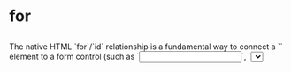 
<Meta of={CCR} />

# for

##

<div className="lead">The native HTML `for`/`id` relationship is a fundamental way to connect a `<label>` element to a form control (such as `<input>`, `<select>`, `<textarea>`, etc. or even to a custom form-associated control) within the same document structure (same DOM tree).</div>

<div>This connection is established by setting the for attribute on the `<label>` to match the `id` attribute of the form control it describes. This relationship is crucial for accessibility, as it allows assistive technologies like screen readers to correctly associate and announce the label text when focus is placed on the associated input field, thereby making forms understandable and navigable.</div>

### I. Referencing Within the Same DOM Tree ✔️

<Canvas of={CCR.ExampleHTML} sourceState="shown" />

### II. Referencing From Outside a Shadow DOM Into That Shadow DOM ❌

<ul>
  <li>Light DOM → Shadow DOM</li>
  <li>Slotted Content → Shadow DOM</li>
</ul>

<p>When the referencing element (e.g. `<label for="...">`) is in the Light DOM and the target element is inside a Shadow DOM, the `for` attribute <b>cannot reference elements inside the Shadow DOM</b> using the standard id mechanism.</p>

##### Possible Workarounds

###### 1. `Element:ariaLabelledByElements` (Non SSR compatible: to be tested)

Defines programmatically the `ariaLabelledByElements` property of the element: `this.internalEl.ariaLabelledByElements = [labelEl]`. This solution creates the relationship without the use of an `id`.

<b>Light DOM → Shadow DOM Example</b>
<Canvas of={CCR.Example2} sourceState="shown" />
<div className="hide-col-default">
  <Controls of={CCR.Example2} />
</div>

<b>Slotted Content → Shadow DOM Example</b>
<Canvas of={CCR.Example3} sourceState="shown" />
<div className="hide-col-default">
  <Controls of={CCR.Example3} />
</div>

###### 2. Set `aria-labelledby`on the host (for SSR Components : to be tested)

This solution involves setting the `aria-labelledby` directly on the host. In order for this solution to work, the host must have a set `role=""` along with `tabindex="0"`.
This defines the label text as the Accessible Name of the component, but NVDA does not announce it when an interactive element (e.g. an `<input>`) exists inside the component.

Directly setting `aria-labelledby` on the host.

<Canvas of={CCR.Example5} sourceState="shown" />
<div className="hide-col-default">
  <Controls of={CCR.Example5} />
</div>

Setting `aria-labelledby` via `ElementInternals`.

<Canvas of={CCR.Example7} sourceState="shown" />
<div className="hide-col-default">
  <Controls of={CCR.Example7} />
</div>

### III. Referencing From Inside a Shadow DOM Out to the Light DOM ❌

<ul>
  <li>Shadow DOM → Light DOM</li>
  <li>Shadow DOM → Slotted Content</li>
</ul>
<p>
  A `for` attribute on an element inside a Shadow DOM{' '}
  <b>cannot be used to reference the id of an element outside that Shadow DOM</b> (in the Light DOM
  or an ancestor Shadow DOM). The way the HTML for attribute resolves an id is strictly limited to
  the element's shadow-including tree.
</p>

##### Possible Workaround

The `Element:ariaLabelledByElements` does not work in this case.

An alternative is to directly add an `id` on the host of the referencing element and an `aria-labelledby`on the target element.

<Canvas of={CCR.Example4} sourceState="shown" />

### IV.Referencing From a Shadow DOM Out to another Shadow DOM ❌

<ul>
  <li>Shadow DOM → Other Shadow DOM</li>
</ul>

##### Possible Workaround

Same as above, the `Element:ariaLabelledByElements` does not work in this case.

An alternative would be to combine workarounds for cases II and III.
This involves setting an `id` on the host of the referencing element and an `aria-labelledby` directly on the host of the target element along with `role=""` and `tabindex="0"`. Same limitation applies as in case II: the label text is defined as the Accessible Name of the component, but NVDA does not announce if an interactive element (e.g. an `<input>`) exists inside the target component.

<Canvas of={CCR.Example6} sourceState="shown" />
<div className="hide-col-default">
  <Controls of={CCR.Example6} />
</div>
